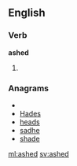 ==English==

===Verb===
'''ashed'''

# {{past of|ash}}

===Anagrams===
* {{alphagram|adehs}}
* [[Hades#English|Hades]]
* [[heads#English|heads]]
* [[sadhe#English|sadhe]]
* [[shade#English|shade]]


[[ml:ashed]]
[[sv:ashed]]